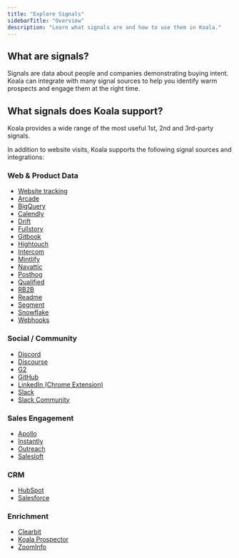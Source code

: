 ```yaml
---
title: "Explore Signals"
sidebarTitle: "Overview"
description: "Learn what signals are and how to use them in Koala."
---
```


## What are signals?

Signals are data about people and companies demonstrating buying intent. Koala can integrate with many signal sources to help you identify warm prospects and engage them at the right time.

## What signals does Koala support?

Koala provides a wide range of the most useful 1st, 2nd and 3rd-party signals.

In addition to website visits, Koala supports the following signal sources and integrations:

### Web & Product Data

- [Website tracking](/integrations/website-tracking)
- [Arcade](/integrations/arcade)
- [BigQuery](/integrations/bigquery)
- [Calendly](/integrations/calendly)
- [Drift](/integrations/drift)
- [Fullstory](/integrations/fullstory)
- [Gitbook](/integrations/gitbook)
- [Hightouch](/integrations/hightouch)
- [Intercom](/integrations/intercom)
- [Mintlify](/integrations/mintlify)
- [Navattic](/integrations/navattic)
- [Posthog](/integrations/posthog)
- [Qualified](/integrations/qualified)
- [RB2B](/integrations/rb2b)
- [Readme](/integrations/readme)
- [Segment](/integrations/segment)
- [Snowflake](/integrations/snowflake)
- [Webhooks](/integrations/webhooks)

### Social / Community

- [Discord](/integrations/discord)
- [Discourse](/integrations/discourse)
- [G2](/integrations/g2)
- [GitHub](/integrations/github)
- [LinkedIn (Chrome Extension)](/integrations/linkedin-chrome-extension)
- [Slack](/integrations/slack)
- [Slack Community](/integrations/slack-community)

### Sales Engagement

- [Apollo](/integrations/apollo)
- [Instantly](/integrations/instantly)
- [Outreach](/integrations/outreach)
- [Salesloft](/integrations/salesloft)

### CRM

- [HubSpot](/integrations/hubspot)
- [Salesforce](/integrations/salesforce)

### Enrichment

- [Clearbit](/integrations/clearbit)
- [Koala Prospector](/integrations/prospector)
- [ZoomInfo](/integrations/zoominfo)
